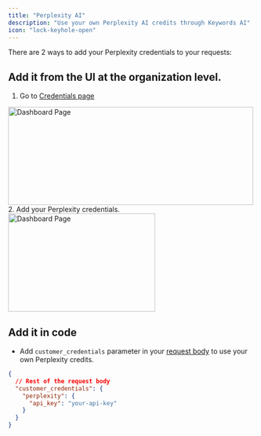 ```yaml
---
title: "Perplexity AI"
description: "Use your own Perplexity AI credits through Keywords AI"
icon: "lock-keyhole-open"
---
```


There are 2 ways to add your Perplexity credentials to your requests:
## Add it from the UI at the organization level.
1. Go to [Credentials page](https://platform.keywordsai.co/platform/api/credentials)
<img height="200" width="500"  src="/images/bring-own-key.png" alt="Dashboard Page"/>
2. Add your Perplexity credentials.
<img height="200" width="300"  src="/images/providers/perplexity.png" alt="Dashboard Page"/>

## Add it in code
- Add `customer_credentials` parameter in your [request body](/api-endpoints/proxy-endpoints/chat-completions) to use your own Perplexity credits.

```json
{
  // Rest of the request body
  "customer_credentials": {
    "perplexity": {
      "api_key": "your-api-key"
    }
  }
}
```
